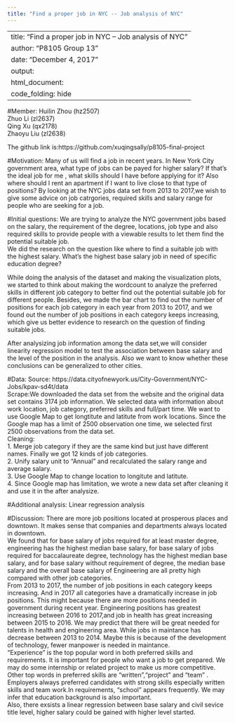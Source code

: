 ```yaml
---
title: "Find a proper job in NYC -- Job analysis of NYC"
---
```

---
title: "Find a proper job in NYC -- Job analysis of NYC"
author: "P8105 Group 13"
date: "December 4, 2017"
output: 
  html_document:
    code_folding: hide
---
#Member:
Huilin Zhou (hz2507)  
Zhuo Li (zl2637)  
Qing Xu (qx2178)  
Zhaoyu Liu (zl2638)  

The github link is:https://github.com/xuqingsally/p8105-final-project

#Motivation: 
Many of us will find a job in recent years. In New York City government area, what type of jobs can be payed for higher salary? If that's the ideal job for me , what skills should I have before applying for it?  Also where should I rent an apartment if I want to live close to that type of positions? By looking at the NYC jobs data set from 2013 to 2017,we wish to give some advice on job catrgories, required skills and salary range for people who are seeking for a job.  


#Initial questions:
We are trying to analyze the NYC government jobs based on the salary, the requirement of the degree, locations, job type and also required skills to provide people with a viewable results to let them find the potential suitable job.  
We did the research on the question like where to find a suitable job with the highest salary. What's the highest base salary job in need of specific education degree?  
  
While doing the analysis of the dataset and making the visualization plots, we started to think about making the wordcount to analyze the preferred skills in different job category to better find out the potential suitable job for different people. Besides, we made the bar chart to find out the number of positions for each job category in each year from 2013 to 2017, and we found out the  number of job positions in each category keeps increasing, which give us better evidence to research on the question of finding suitable jobs.  
  
After analysizing job information among the data set,we will consider linearity regression model to test the association between base salary and the level of the position in the analysis. Also we want to know whether these conclusions can be generalized to other cities.  
  
#Data: 
Source: https://data.cityofnewyork.us/City-Government/NYC-Jobs/kpav-sd4t/data  
Scrape:We downloaded the data set from the website and the original data set contains 3174 job information. We selected data with information about work location, job category, preferred skills and full/part time. We want to use Google Map to get longtitute and latitute from work locations. Since the Google map has a limit of 2500 observation one time, we selected first 2500 observations from the data set.  
Cleaning:  
1. Merge job category if they are the same kind but just have different names. Finally we got 12 kinds of job categories.    
2. Unify salary unit to "Annual" and recalculated the salary range and average salary.   
3. Use Google Map to change location to longitute and latitute.  
4. Since Google map has limitation, we wrote a new data set after cleaning it and use it in the after analysize.    
  
 
#Additional analysis:
Linear regression analysis  

#Discussion: 
There are more job positions located at prosperous places and downtown. It makes sense that companies and departments always located in downtown.  
We found that for base salary of jobs required for at least master degree, engineering has the highest median base salary, for base salary of jobs required for baccalaureate degree, technology has the highest median base salary, and for base salary without requirement of degree, the median base salary and the overall base salary of Engineering are all pretty high compared with other job categories.   
From 2013 to 2017, the number of job positions in each category keeps increasing. And in 2017 all categories have a dramatically increase in job positions. This might because there are more positions needed in government during recent year.  Engineering positions has greatest increasing between 2016 to 2017,and job in health has great increasing between 2015 to 2016. We may predict that there will be great needed for talents in health and engineering area. While jobs in maintance has decrease between 2013 to 2014. Maybe this is because of the development of technology, fewer manpower is needed in maintance.  
"Experience" is the top popular word in both preferred skills and requirements. It is important for people who want a job to get prepared. We may do some internship or related project to make us more competitive. Other top words in preferred skills are "written","project" and "team" . Employers always preferred candidates with strong skills especially written skills and team work.In requirements, "school" appears frequently. We may infer that education background is also important.  
Also, there exsists a linear regression between base salary and civil sevice title level, higher salary could be gained with higher level started.



 
